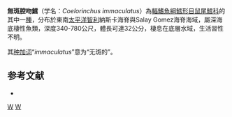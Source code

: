 {{Speciesbox
| taxon = Coelorinchus immaculatus
| status = NE
| status_system = iucn3.1
| trend = unknow
| binomial_authority = [[Sazonov|Sazonov]] & [[Iwamoto|Iwamoto]], 1992
| synonyms = *''Caelorinchus immaculatus'', Sazonov & Iwamoto, 1992
}}
'''無斑腔吻鱈'''（学名：''Coelorinchus immaculatus''）為[[輻鰭魚綱|輻鰭魚綱]][[鱈形目|鱈形目]][[鼠尾鱈科|鼠尾鱈科]]的其中一[[種|種]]，分布於東南[[太平洋|太平洋]][[智利|智利]]納斯卡海脊與Salay Gomez海脊海域，屬深海底棲性魚類，深度340-780公尺，體長可達32公分，棲息在底層水域，生活習性不明。

其[[种加词|种加词]]“''immaculatus''”意为“无斑的”。

==参考文献==
*{{FishBase_species|genus=Coelorinchus|species=immaculatus|year=2015|month=11}}

{{taxonbar}}
[[Category:1992年描述的鱼类|W]]
[[Category:腔吻鱈屬|W]]